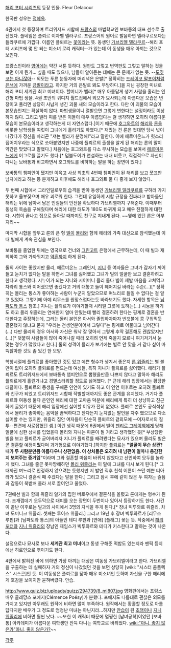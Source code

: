[[해리 포터 시리즈]]의 등장 인물.
Fleur Delacour

한국판 성우는 [[정혜옥]].

4권에서 첫 등장하며 트리위저드 시합에 [[프랑스]]의 마법학교인 보바통의 대표 선수로 출전했다. 풀네임은 플뢰르 이자벨 델라쿠르. 프랑스어의 원어로 발음하면 델라쿠르보다는 들라쿠르에 가깝다. 이름인 플뢰르는 [[꽃]]이라는 뜻. 동생인 [[가브리엘 델라쿠르]]--해리 포터 시리즈에 몇 안 되는 미소녀 로리 캐릭터--가 있는데 이 동생을 매우 아끼는 것으로 보인다.

프랑스인이라 [[영어]]에는 약간 서툰 듯하다. 원판도 그렇고 번역판도 그렇고 말하는 것을 보면 이게 뭔가... 싶을 때도 있으나, 남들이 알아듣는 데에는 큰 문제가 없는 듯. --[[특수한 어미|도짓코는 아니잖아]]-- 외모는 푸른 눈동자에 머리색은 은발[* 정확히는 [[드레이코 말포이]]처럼 [[은색]]에 가까운 [[금발]]이라고. 하지만 거의 은발로 봐도 무방하다.]을 지닌 굉장한 미녀로 해리 포터 세계관 최고 미녀이다. 할머니가 벨라[* 매우 아름답게 생겨 사람을 홀리는 인간형 마법 생물. 4권 초반의 퀴디치 월드컵에서 외모가 묘사되는데 아름다운 모습은 변장이고 풀리면 상당히 사납게 생긴 괴물 새의 모습이라고 한다. 다만 이 괴물의 모습이 본모습인지는 확실하지 않다. 마법생물이니 열받으면 그렇게 변한다는 설정이라도 이상하지 않다. 그리고 벨라 피를 받은 이들이 매우 아름답다는 걸 생각하면 오히려 아름다운 모습이 본모습이라고 생각하는게 더 자연스럽다.]이기 때문에 [[호그와트]]의 [[해리 포터|해리]]와 [[론 위즐리|론]]을 비롯한 남학생들 여럿이 그녀에게 홀리기도 하였다.[* 재밌는 건 론은 첫대면 당시 넋이 나갔다가 정신을 차리곤 "쟤는 벨라가 분명해!"라고 말한다. 이에 헤르미온느가 헛소리 집어치우라는 식으로 쏘아붙였지만 나중에 플뢰르의 출생을 알게 된 해리는 론의 말이 약간은 맞았다고 말했다.] 처음에는 호그와트를 다소 무시하는 모습을 보여서 [[헤르미온느 그레인저|헤르미온느]]에게 어그로를 끌기도 했다.[* 덤블도어가 연설하는 내내 비웃고, 직접적으로 자신이 다니는 보바통과 비교하면서 호그와트를 비하하는 말을 하는 장면이 있다.] 

보바통의 챔피언이 됐지만 이윽고 사상 최초의 4번째 챔피언이 된 해리를 보고 쪼끄만 남자애라고 하는 등 분개하고 이후에도 해리나 호그와트 둘 다 좋게 보지 않았다.

두 번째 시합에서 그라인딜로우의 습격을 받아 동생인 [[가브리엘 델라쿠르]]를 구하러 가지 못하고 울부짖으며 매우 괴로워 한다. 그런데 유일하게 시합 규정을 진짜라고 받아들인 해리는 뒤에 남아서 남은 인질들의 안전을 확보하다 가브리엘까지 구해준다. 이때부터 동생의 목숨을 구해줬다며 해리에 대한 태도가 180도 바뀌게 되고 매우 친절하게 대한다. 시합이 끝나고 집으로 돌아갈 때까지도 친구로 지내게 된다. ~~옆에 있던 론은 어부지리~~

마지막 시합을 앞두고 론의 큰 형 [[빌 위즐리|빌]]이 [[몰리 위즐리|몰리]]와 함께 해리의 가족 대신으로 참석했는데 이때 빌에게 계속 관심을 보인다.

보바통을 졸업한 뒤에는 영국으로 건너와 [[그린고트]] 은행에서 근무하는데, 이 때 빌과 재회하여 그와 가까워지고 [[약혼]]까지 하게 된다. 

둘의 사이는 좋았지만 몰리, 헤르미온느 그레인저, [[지니 위즐리|지니]] 등 여자들은 그녀가 갑자기 끼어들고 눈치가 없다는 말을 하면서 그녀를 싫어했고 그녀가 빌의 얼굴만 보고 결혼하려고 한다고 생각했다. 시누이가 되는 지니와 시어머니 몰리 둘다 빌이 제발 마음을 고쳐먹고 차라리 통스와 이어졌으면 좋겠다고 거의 대놓고 둘이 헤어지길 바라는 수준(...)[* 정확히는 몰리는 통스가 좋아하는 사람이 누군지 알았으므로 며느리로 들일 수 없다는 걸 알고 있었다. 그렇기에 아예 리무스를 원망스럽다는듯 바라보기도 했다. 자세한 항목은 [[님파도라 통스]] 참조.] 지니는 플뢰르가 이야기할때 시리얼 그릇에 토하는(...) 시늉을 하기도 하고 몰리 위즐리는 연애한지 얼마 안됬는데 빨리 결혼하려 한다는 핑계로 결혼을 반대한다고 주장하는데, 그러는 몰리 본인은 아서와 졸업하자마자 번갯불에 콩 구워먹듯 결혼했지 않냐고 묻자 "우리는 천생연분이어서 그렇다"는 핑계로 어물대고 넘어간다(...) 다만 몰리의 경우 아서와 자신은 워낙 잘 맞아서 그렇게 후딱 결혼해도 괜찮았지만(...)[* 덧붙여 사람들이 많이 죽어나갈 때라 오히려 언제 죽을지 모르니 여기저기서 눈 맞는 경우가 많았다고 한다.] 둘의 성격이 몰리가 보기에는 별로 안 맞을 거 같다 싶어 마뜩찮아한 것도 좀 있긴 한 모양.

학창시절에 플뢰르를 좋아했던 것도 있고 예쁜 형수가 생겨서 좋은지 [[론 위즐리]]는 별 불만이 없이 오히려 플뢰르를 편드는데 여성들, 특히 지니가 플뢰르를 싫어했다. 해리가 플뢰르도 트리위저드에서 보바통측 챔피언으로 뽑혔을만큼 나쁘지 않다고 말하자 해리도 플뢰르에게 홀린거냐고 경멸스러워할 정도로 싫어했다. [* 근데 해리 입장에서는 황당한 태클이다. 플뢰르의 동생을 구해준 인연이 있기도 하고 이 인연 이후로는 오히려 플뢰르와 친구가 되었고 트리위저드 시합때 작별할때까지도 좋은 관계를 유지했다. 거기다 플뢰르와 여동생 둘다 은인인 해리에 대한 고마움 덕분에 해리에게 특히 더 상냥하고 친근하게 굴었기 때문에 해리 입장에선 싫어할 이유가 전혀 없었다. 플뢰르 본인도 공식석상에서 몰리가 좋아하는 음악을 끔찍하다고 깐다든지 눈치없는 발언을 자주 했으므로 다소 싫어할 수는 있지만, 위즐리 집안 여자들이 단순히 플뢰르의 겉외모에 --여자로서의 질투--편견에 사로잡혔던 셈.] 이런 생각 때문에 6권에서 빌이 [[펜리르 그레이백]]에게 당해 얼굴에 심한 상처를 입었을때 몰리와 지니는 파혼이 될 거라고 생각했던 듯[* 부상당한 빌을 보고 플뢰르가 굳어버리자 지니가 플뢰르를 째려봤다는 묘사가 있으며 몰리도 빌은 곧 결혼할 예정이'''었'''다며 과거형으로 이야기했다.]하지만 플뢰르는 '''"얼굴이 무슨 상관? 내가 두 사람분만큼 아름다우니 상관없음. 이 상처들은 오히려 내 남편이 얼마나 용감한지 보여주는 증거임"'''이라며 그와 결혼할 마음이 바뀌지 않았다고 선언하여 모두를 놀라게 했다. 그녀를 줄곧 못마땅해하던 [[몰리 위즐리]]는 이 말에 그녀를 다시 보게 된다.[* 그때까진 며느리로 인정하지 않으려는 듯했지만 저 발언 직후 친척 어른이 쓰던 예쁜 티아라가 있으니 결혼식 때 주겠다는 말을 한다.] 그리고 잠시 후에 같이 앉은 두 여자는 슬픔과 감동이 북받쳐 올라 서로 끌어안고 울었다.

7권에선 빌과 함께 위즐리 일가의 집인 버로우에서 결혼식을 올렸고 론에게는 형수가 된다. 조개껍데기 오두막으로 대피를 오는 장면이 두번이나 있어서 등장하기도 한다. 사건이 끝난 이후로는 빌과의 사이에서 3명의 자식을 두게 된다.[* 장녀 빅투와르 위즐리, 차녀 도미니크 위즐리. 셋째는 루이스 위즐리.] 그리고 19년 후 장녀 빅투와르가 [리무스 루핀]과 [님파도라 통스]의 아들인 테디 루핀과 [연애] [플래그] 꽂는 듯. 작중에서 [[해리 포터]]와 [[지니 위즐리]]의 장남인 제임스가 빅투와르와 테디가 키스한다고 말하는 것이 나온다.

설정으로나 묘사로 보나 '''세계관 최고 미녀'''이고 동생 구해준 떡밥도 있는지라 팬픽 등지에선 히로인으로 엮이기도 한다.

4편에서 밝혀진 바에 의하면 가장 아끼는 대상은 여동생 가브리엘이라고 한다. 가브리엘을 구출하는 데 실패하자 거의 정신이 나갔었던 것을 보면 상당히 [wiki: "시스터 콤플렉스" 시스콘]인 듯. 이 여동생은 플뢰르를 닮아 매우 미소녀인 듯하며 자신을 구한 해리에게 호감을 보이지만 묻혀버렸다. 안습.

http://www.quiz.biz/uploads/quizz/294739/8_mi807.jpg
영화판에서는 프랑스 배우 클레망스 포에지(Clémence Poésy)가 분했다. 포에지도 나름대로 괜찮은 외모를 가지고 있지만 아무래도 원작에 비하면 많이 부족하다. 원작에서는 황홀할 정도로 아름답다지만 배우가 그 정도로 엄청난 미녀는 아닌지라...하지만 [[안습]]이 된 [[초챙]]이나 [[지니 위즐리]]에 비하면 훨씬 낫다. ~~또한 이 캐릭터 때문에 멀쩡한 [남녀공학]이었던 [보바통] 아카데미가 아름다운 여학생만 잔뜩 다니는 여학교로 바뀌었다. [[wiki:"아니, 좋지 않은가"아니, 좋지 않은가?]]~~

[[각주]]
